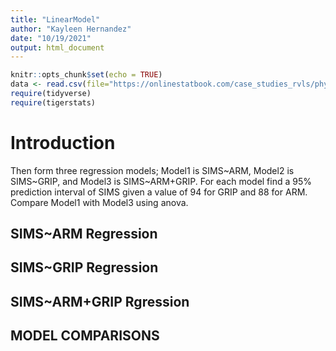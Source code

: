 ```yaml
---
title: "LinearModel"
author: "Kayleen Hernandez"
date: "10/19/2021"
output: html_document
---
```


```r
knitr::opts_chunk$set(echo = TRUE)
data <- read.csv(file="https://onlinestatbook.com/case_studies_rvls/physical_strength/data.txt",sep="",header=TRUE)  
require(tidyverse)
require(tigerstats)
```

# Introduction

Then form three regression models; Model1 is SIMS~ARM, Model2 is SIMS~GRIP, and Model3 is SIMS~ARM+GRIP. For each model find a 95% prediction interval of SIMS given a value of 94  for GRIP and 88 for ARM. Compare Model1 with Model3 using anova.

## SIMS~ARM Regression 


## SIMS~GRIP Regression

## SIMS~ARM+GRIP Rgression

## MODEL COMPARISONS